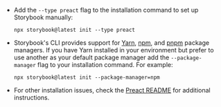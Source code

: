 - Add the `--type preact` flag to the installation command to set up Storybook manually:

  ```shell
  npx storybook@latest init --type preact
  ```

- Storybook's CLI provides support for [Yarn](https://yarnpkg.com/), [npm](https://www.npmjs.com/), and [pnpm](https://pnpm.io/) package managers. If you have Yarn installed in your environment but prefer to use another as your default package manager add the `--package-manager` flag to your installation command. For example:

  ```shell
  npx storybook@latest init --package-manager=npm
  ```

- For other installation issues, check the [Preact README](https://github.com/storybookjs/storybook/tree/next/code/frameworks/preact-webpack5) for additional instructions.
